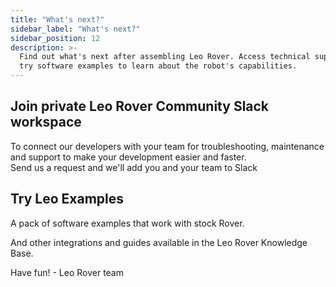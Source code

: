 ```yaml
---
title: "What's next?"
sidebar_label: "What's next?"
sidebar_position: 12
description: >-
  Find out what's next after assembling Leo Rover. Access technical support and
  try software examples to learn about the robot's capabilities.
---
```


## Join private Leo Rover Community Slack workspace

To connect our developers with your team for troubleshooting, maintenance and
support to make your development easier and faster. \
Send us a request and we'll add you and your team to Slack

<LinkButton
  title="contact@fictionlab.pl"
  url="mailto:contact@fictionlab.pl"
  icon="📧"
/>

## Try Leo Examples

A pack of software examples that work with stock Rover.

<LinkButton docId="leo-rover/leo-examples/follow-artag" />

<LinkButton docId="leo-rover/leo-examples/line-follower" />

<LinkButton docId="leo-rover/leo-examples/object-detection" />

And other integrations and guides available in the Leo Rover Knowledge Base.

Have fun! - Leo Rover team
